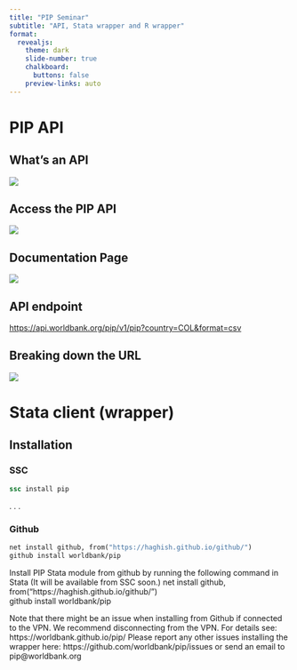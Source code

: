 ```yaml
---
title: "PIP Seminar"
subtitle: "API, Stata wrapper and R wrapper"
format:
  revealjs: 
    theme: dark
    slide-number: true
    chalkboard: 
      buttons: false
    preview-links: auto
---
```


# PIP API

## What's an API

![](https://cloud.netlifyusercontent.com/assets/344dbf88-fdf9-42bb-adb4-46f01eedd629/27f810ea-2722-455a-9a0d-bb5b54c28393/api-based-platforms-api-diagram.png){.absolute top="200" right="50"}

## Access the PIP API

![](img/access_PIP_api.png)

## Documentation Page

![](https://media.giphy.com/media/v1.Y2lkPTc5MGI3NjExOWQ1YTMwNjk3NDE5ZTAzMjYyMzZhMjg2OTFhYjZlMzdkZjhhMTNiZCZlcD12MV9pbnRlcm5hbF9naWZzX2dpZklkJmN0PWc/tkcJO0Z56CTI9fl8lc/giphy.gif){fig-align="center"}

## API endpoint

<https://api.worldbank.org/pip/v1/pip?country=COL&format=csv>

## Breaking down the URL

![](img/url_breakdown.png){.absolute top="200" right="50"}

# Stata client (wrapper)

## Installation

### SSC

``` stata
ssc install pip
```

. . .

### Github

``` stata
net install github, from("https://haghish.github.io/github/")  
github install worldbank/pip
```

::: notes
Install PIP Stata module from github by running the following command in Stata (It will be available from SSC soon.) net install github, from("https://haghish.github.io/github/")\
github install worldbank/pip

Note that there might be an issue when installing from Github if connected to the VPN. We recommend disconnecting from the VPN. For details see: https://worldbank.github.io/pip/ Please report any other issues installing the wrapper here: https://github.com/worldbank/pip/issues or send an email to pip\@worldbank.org
:::
